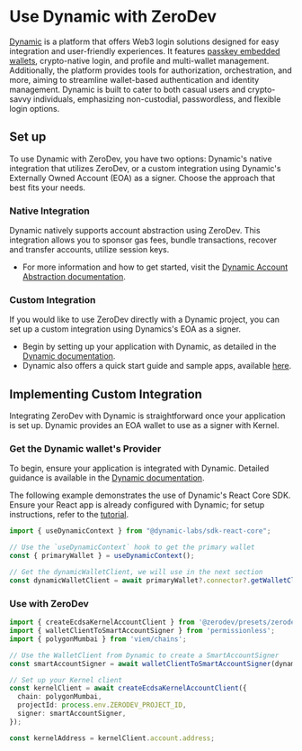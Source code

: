 # Use Dynamic with ZeroDev

[Dynamic](https://www.dynamic.xyz/) is a platform that offers Web3 login solutions designed for easy integration and user-friendly experiences. It features [passkey embedded wallets](https://www.dynamic.xyz/features/embedded-wallets), crypto-native login, and profile and multi-wallet management. Additionally, the platform provides tools for authorization, orchestration, and more, aiming to streamline wallet-based authentication and identity management. Dynamic is built to cater to both casual users and crypto-savvy individuals, emphasizing non-custodial, passwordless, and flexible login options.

## Set up

To use Dynamic with ZeroDev, you have two options: Dynamic's native integration that utilizes ZeroDev, or a custom integration using Dynamic's Externally Owned Account (EOA) as a signer. Choose the approach that best fits your needs.

### Native Integration
Dynamic natively supports account abstraction using ZeroDev. This integration allows you to sponsor gas fees, bundle transactions, recover and transfer accounts, utilize session keys.
- For more information and how to get started, visit the [Dynamic Account Abstraction documentation](https://docs.dynamic.xyz/aa-providers/zerodev).

### Custom Integration
If you would like to use ZeroDev directly with a Dynamic project, you can set up a custom integration using Dynamics's EOA as a signer.
- Begin by setting up your application with Dynamic, as detailed in the [Dynamic documentation](https://docs.dynamic.xyz/introduction/welcome).
- Dynamic also offers a quick start guide and sample apps, available [here](https://docs.dynamic.xyz/quickstart).

## Implementing Custom Integration
Integrating ZeroDev with Dynamic is straightforward once your application is set up. Dynamic provides an EOA wallet to use as a signer with Kernel.

### Get the Dynamic wallet's Provider
To begin, ensure your application is integrated with Dynamic. Detailed guidance is available in the [Dynamic documentation](https://docs.dynamic.xyz/). 

The following example demonstrates the use of Dynamic's React Core SDK. Ensure your React app is already configured with Dynamic; for setup instructions, refer to the [tutorial](https://docs.dynamic.xyz/react-sdk/tutorial).
```typescript
import { useDynamicContext } from "@dynamic-labs/sdk-react-core";

// Use the `useDynamicContext` hook to get the primary wallet
const { primaryWallet } = useDynamicContext();

// Get the dynamicWalletClient, we will use in the next section
const dynamicWalletClient = await primaryWallet?.connector?.getWalletClient();
```

### Use with ZeroDev

```typescript
import { createEcdsaKernelAccountClient } from '@zerodev/presets/zerodev';
import { walletClientToSmartAccountSigner } from 'permissionless';
import { polygonMumbai } from 'viem/chains';

// Use the WalletClient from Dynamic to create a SmartAccountSigner
const smartAccountSigner = await walletClientToSmartAccountSigner(dynamicWalletClient);

// Set up your Kernel client
const kernelClient = await createEcdsaKernelAccountClient({
  chain: polygonMumbai,
  projectId: process.env.ZERODEV_PROJECT_ID,
  signer: smartAccountSigner,
});

const kernelAddress = kernelClient.account.address;
```
